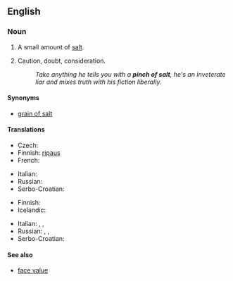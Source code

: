 ==English==

===Noun===
{{en-noun|head=[[pinch]] [[of]] [[salt]]|pinches of salt}}

# A small amount of [[salt]].
# {{context|figuratively|lang=en}} Caution, doubt, consideration.
#: ''Take anything he tells you with a '''pinch of salt''', he's an inveterate liar and mixes truth with his fiction liberally.''

====Synonyms====
* [[grain of salt]]

====Translations====
{{trans-top|small amount of salt}}
* Czech: {{t|cs|špetka soli|f}}
* Finnish: [[ripaus#Finnish|ripaus]] {{t|fi|suolaa}}
* French: {{t|fr|pincée de sel|f}}
{{trans-mid}}
* Italian: {{t|it|pizzico di sale}}
* Russian: {{t|ru|щепо́тка со́ли|f}}
* Serbo-Croatian: {{t|sh|zrno soli|n}}
{{trans-bottom}}

{{trans-top|caution}}
* Finnish: {{t|fi|varauksella}}
* Icelandic: {{qualifier|with a pinch of salt}} {{t+|is|fyrirvari|alt=með fyrirvara}}
{{trans-mid}}
* Italian: {{t|it|con le pinze}}, {{t+|it|cautela}}, {{t+|it|dubbio}}
* Russian: {{t+|ru|осторо́жность}}, {{t+|ru|предосторо́жность}}, 
* Serbo-Croatian: {{t|sh|zrno soli|n}}
{{trans-bottom}}

====See also====
* [[face value]]